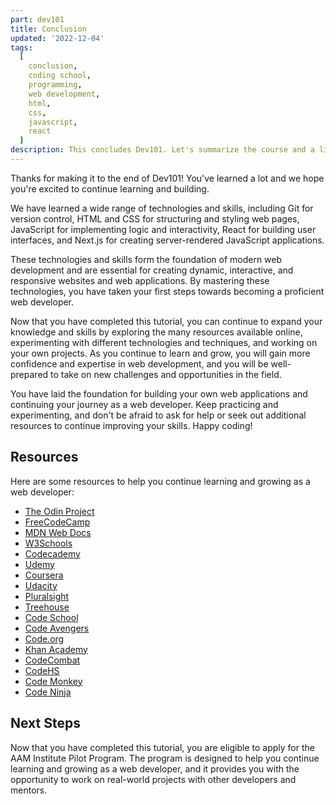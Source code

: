 ```yaml
---
part: dev101
title: Conclusion
updated: '2022-12-04'
tags:
  [
    conclusion,
    coding school,
    programming,
    web development,
    html,
    css,
    javascript,
    react
  ]
description: This concludes Dev101. Let's summarize the course and a list of resources to continue learning.
---
```


Thanks for making it to the end of Dev101! You've learned a lot and we hope you're excited to continue learning and building.

We have learned a wide range of technologies and skills, including Git for version control, HTML and CSS for structuring and styling web pages, JavaScript for implementing logic and interactivity, React for building user interfaces, and Next.js for creating server-rendered JavaScript applications.

These technologies and skills form the foundation of modern web development and are essential for creating dynamic, interactive, and responsive websites and web applications. By mastering these technologies, you have taken your first steps towards becoming a proficient web developer.

Now that you have completed this tutorial, you can continue to expand your knowledge and skills by exploring the many resources available online, experimenting with different technologies and techniques, and working on your own projects. As you continue to learn and grow, you will gain more confidence and expertise in web development, and you will be well-prepared to take on new challenges and opportunities in the field.

You have laid the foundation for building your own web applications and continuing your journey as a web developer. Keep practicing and experimenting, and don't be afraid to ask for help or seek out additional resources to continue improving your skills. Happy coding!

## Resources

Here are some resources to help you continue learning and growing as a web developer:

- [The Odin Project](https://www.theodinproject.com/)
- [FreeCodeCamp](https://www.freecodecamp.org/)
- [MDN Web Docs](https://developer.mozilla.org/en-US/)
- [W3Schools](https://www.w3schools.com/)
- [Codecademy](https://www.codecademy.com/)
- [Udemy](https://www.udemy.com/)
- [Coursera](https://www.coursera.org/)
- [Udacity](https://www.udacity.com/)
- [Pluralsight](https://www.pluralsight.com/)
- [Treehouse](https://teamtreehouse.com/)
- [Code School](https://www.codeschool.com/)
- [Code Avengers](https://www.codeavengers.com/)
- [Code.org](https://code.org/)
- [Khan Academy](https://www.khanacademy.org/)
- [CodeCombat](https://codecombat.com/)
- [CodeHS](https://codehs.com/)
- [Code Monkey](https://www.playcodemonkey.com/)
- [Code Ninja](https://www.codeninjapro.com/)

## Next Steps

Now that you have completed this tutorial, you are eligible to apply for the AAM Institute Pilot Program. The program is designed to help you continue learning and growing as a web developer, and it provides you with the opportunity to work on real-world projects with other developers and mentors.
